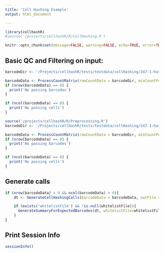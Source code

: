 ```yaml
---
title: 'Cell Hashing Example'
output: html_document

---
```


```r

library(cellhashR)
#source('/projects/cellhashR/R/CellHashing.R')

knitr::opts_chunk$set(message=FALSE, warning=FALSE, echo=TRUE, error=TRUE)


```

## Basic QC and Filtering on input:

```r

barcodeDir <- '/Projects/cellhashR/tests/testdata/cellHashing/247-1-hashTagCounts.txt'

barcodeData <- ProcessCountMatrix(rawCountData = barcodeDir, minCountPerCell = 5)
if (nrow(barcodeData) == 0) {
  print('No passing barcodes')
}

if (ncol(barcodeData) == 0) {
  print('No passing cells')
}

```

```r

source('/projects/cellhashR/R/Preprocessing.R')
barcodeDir <- '/Projects/cellhashR/tests/testdata/cellHashing/247-1-hashTagCounts.txt'

barcodeData <- ProcessCountMatrix(rawCountData = barcodeDir, minCountPerCell = 5, barcodeWhitelist = c('HTO-1', 'HTO-2', 'HTO-3', 'HTO-4', 'HTO-6'))
if (nrow(barcodeData) == 0) {
  print('No passing barcodes')
}

if (ncol(barcodeData) == 0) {
  print('No passing cells')
}

```

## Generate calls

```r

if (nrow(barcodeData) > 0 && ncol(barcodeData) > 0){
    dt <- GenerateCellHashingCalls(barcodeData = barcodeData, outFile = finalCallFile, allCallsOutFile = allCallsOutFile, useSeurat = useSeurat, useMultiSeq = useMultiSeq)

    if (exists('whitelistFile') && !is.null(whitelistFile)){
      GenerateSummaryForExpectedBarcodes(dt, whitelistFile=whitelistFile, outputFile=metricsFile, barcodeData=barcodeData)
    }
}

```

## Print Session Info

```r

sessionInfo()

```

